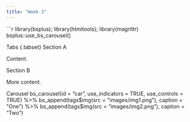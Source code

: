 ```yaml
---
title: "Week 3"
---
```


```r
library(bsplus); library(htmltools); library(magrittr)
bsplus::use_bs_carousel()

Tabs {.tabset}
Section A

Content.

Section B

More content.

Carousel
bs_carousel(id = "car", use_indicators = TRUE, use_controls = TRUE) %>%
  bs_append(tags$img(src = "images/img1.png"), caption = "One") %>%
  bs_append(tags$img(src = "images/img2.png"), caption = "Two")
  
  
